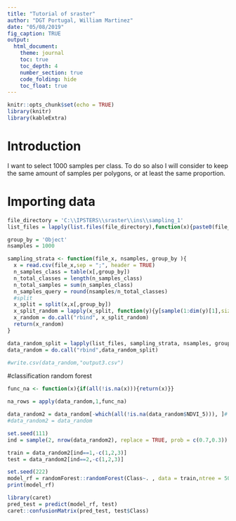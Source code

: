 ```yaml
---
title: "Tutorial of sraster"
author: "DGT Portugal, William Martinez"
date: "05/08/2019"
fig_caption: TRUE
output:
  html_document: 
    theme: journal
    toc: true
    toc_depth: 4
    number_section: true
    code_folding: hide
    toc_float: true
---
```


```r
knitr::opts_chunk$set(echo = TRUE)
library(knitr)
library(kableExtra)
```

# Introduction


I want to select 1000 samples per class. To do so also I will consider to keep the same amount of samples per polygons, or at least the same proportion.

# Importing data

```r

file_directory = 'C:\\IPSTERS\\sraster\\ins\\sampling_1'
list_files = lapply(list.files(file_directory),function(x){paste0(file_directory,"\\",x)})

group_by = 'Object'
nsamples = 1000

sampling_strata <- function(file_x, nsamples, group_by ){
  x = read.csv(file_x,sep = ";", header = TRUE)
  n_samples_class = table(x[,group_by])
  n_total_classes = length(n_samples_class)
  n_total_samples = sum(n_samples_class)
  n_samples_query = round(nsamples/n_total_classes)
  #split
  x_split = split(x,x[,group_by])
  x_split_random = lapply(x_split, function(y){y[sample(1:dim(y)[1],size = n_samples_query,replace = FALSE),]})
  x_random = do.call("rbind", x_split_random)
  return(x_random)
}

data_random_split = lapply(list_files, sampling_strata, nsamples, group_by)
data_random = do.call("rbind",data_random_split)

#write.csv(data_random,"output3.csv")

```


#classification random forest




```r
func_na <- function(x){if(all(!is.na(x))){return(x)}}

na_rows = apply(data_random,1,func_na)

data_random2 = data_random[-which(all(!is.na(data_random$NDVI_5))), ]#
#data_random2 = data_random

set.seed(111)
ind = sample(2, nrow(data_random2), replace = TRUE, prob = c(0.7,0.3))

train = data_random2[ind==1,-c(1,2,3)]
test = data_random2[ind==2,-c(1,2,3)]

set.seed(222)
model_rf = randomForest::randomForest(Class~. , data = train,ntree = 500)
print(model_rf)

```

```r
library(caret)
pred_test = predict(model_rf, test)
caret::confusionMatrix(pred_test, test$Class)
```
